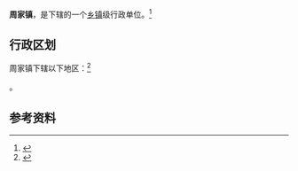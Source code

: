 {{中国乡级行政区|21/08/82/117/000}}

'''周家镇'''，是{{PRC admin/fullname|21/08/82/117/000|3}}下辖的一个[[乡镇|乡镇]]级行政单位。<ref>{{PRC admin/ref sgc|{{PRC admin/parent|21/08/82/117/000}}}}</ref>

== 行政区划 ==

周家镇下辖以下地区：<ref>{{PRC admin/ref sgc|21/08/82/117/000}}</ref>

{{PRC admin/children|21/08/82/117/000}}。

== 参考资料 ==

{{reflist}}

{{行政区划小作品}}
{{PRC admin/navcat|21/08/82/117/000}}